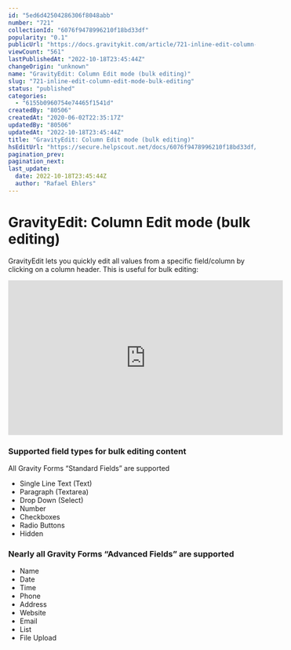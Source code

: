 ```yaml
---
id: "5ed6d42504286306f8048abb"
number: "721"
collectionId: "6076f9478996210f18bd33df"
popularity: "0.1"
publicUrl: "https://docs.gravitykit.com/article/721-inline-edit-column-edit-mode-bulk-editing"
viewCount: "561"
lastPublishedAt: "2022-10-18T23:45:44Z"
changeOrigin: "unknown"
name: "GravityEdit: Column Edit mode (bulk editing)"
slug: "721-inline-edit-column-edit-mode-bulk-editing"
status: "published"
categories: 
  - "6155b0960754e74465f1541d"
createdBy: "80506"
createdAt: "2020-06-02T22:35:17Z"
updatedBy: "80506"
updatedAt: "2022-10-18T23:45:44Z"
title: "GravityEdit: Column Edit mode (bulk editing)"
hsEditUrl: "https://secure.helpscout.net/docs/6076f9478996210f18bd33df/article/5ed6d42504286306f8048abb"
pagination_prev: 
pagination_next: 
last_update:
  date: 2022-10-18T23:45:44Z
  author: "Rafael Ehlers"
---
```


# GravityEdit: Column Edit mode (bulk editing)

GravityEdit lets you quickly edit all values from a specific field/column by clicking on a column header. This is useful for bulk editing:

<iframe allow="accelerometer; autoplay; encrypted-media; gyroscope; picture-in-picture" allowfullscreen="" frameborder="0" height="315" src="https://www.youtube.com/embed/YwfhbcgkNt0" width="560"></iframe>

### Supported field types for bulk editing content

All Gravity Forms “Standard Fields” are supported

- Single Line Text (Text)
- Paragraph (Textarea)
- Drop Down (Select)
- Number
- Checkboxes
- Radio Buttons
- Hidden

### Nearly all Gravity Forms “Advanced Fields” are supported

- Name
- Date
- Time
- Phone
- Address
- Website
- Email
- List
- File Upload